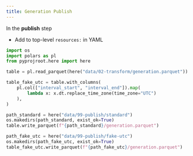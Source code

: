 ```yaml
---
title: Generation Publish
---
```



In the **publish** step

- Add to top-level `resources:` in YAML

```python
import os
import polars as pl
from pyprojroot.here import here

```

```python
table = pl.read_parquet(here("data/02-transform/generation.parquet"))
```

```python
table_fake_utc = table.with_columns(
    pl.col(["interval_start", "interval_end"]).map(
        lambda x: x.dt.replace_time_zone(time_zone="UTC")
    ),
)
```

```python
path_standard = here("data/99-publish/standard")
os.makedirs(path_standard, exist_ok=True)
table.write_parquet(f"{path_standard}/generation.parquet")
```

```python
path_fake_utc = here("data/99-publish/fake-utc")
os.makedirs(path_fake_utc, exist_ok=True)
table_fake_utc.write_parquet(f"{path_fake_utc}/generation.parquet")
```

